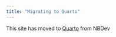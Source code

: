 ```yaml
---
title: "Migrating to Quarto"
---
```


This site has moved to [Quarto](https://quarto.org/) from NBDev


